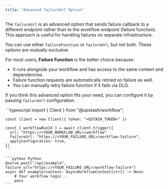 ```yaml
---
title: "Advanced failureUrl Option"
---
```


The `failureUrl` is an advanced option that sends failure callback to a different endpoint rather than to the workflow endpoint (failure function).
This approach is useful for handling failures on separate infrastructure.

<Tip>You can use either `failureFunction` or `failureUrl`, but not both. These options are mutually exclusive.</Tip>

For most users, **Failure Function** is the better choice because:
- It runs alongside your workflow and has access to the same context and dependencies
- Failure function requests are automatically retried on failure as well.
- You can manually retry failure function if it fails via DLQ.

If you think this advanced option fits your need, you can configure it by passing `failureUrl` configuration.

<CodeGroup>
    ```typescript
    import { Client } from "@upstash/workflow";

    const client = new Client({ token: "<QSTASH_TOKEN>" })

    const { workflowRunId } = await client.trigger({
      url: "https://<YOUR_WORKFLOW_URL>/workflow"
      failureUrl: "https://<YOUR_FAILURE_URL>/workflow-failure",
      applyConfiguration: true,
    })
    ```

    ```python Python
    @serve.post("/api/example", failure_url="https://<YOUR_FAILURE_URL>/workflow-failure")
    async def example(context: AsyncWorkflowContext[str]) -> None:
        # Your workflow logic...
        pass
    ```
</CodeGroup>

